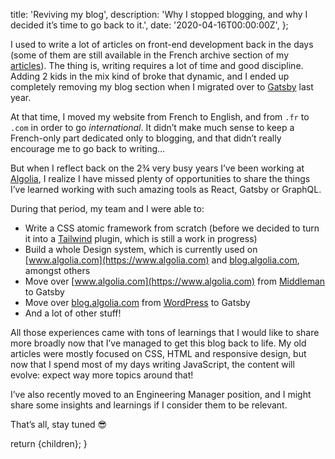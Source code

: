 
  title: 'Reviving my blog',
  description:
    'Why I stopped blogging, and why I decided it’s time to go back to it.',
  date: '2020-04-16T00:00:00Z',
};

I used to write a lot of articles on front-end development back in the days (some of them are still available in the French archive section of my [articles](/articles)). The thing is, writing requires a lot of time and good discipline. Adding 2 kids in the mix kind of broke that dynamic, and I ended up completely removing my blog section when I migrated over to [Gatsby](https://www.gatsbyjs.org/) last year.

At that time, I moved my website from French to English, and from `.fr` to `.com` in order to go _international_. It didn’t make much sense to keep a French-only part dedicated only to blogging, and that didn’t really encourage me to go back to writing…

But when I reflect back on the 2¾ very busy years I’ve been working at [Algolia](https://www.algolia.com), I realize I have missed plenty of opportunities to share the things I’ve learned working with such amazing tools as React, Gatsby or GraphQL.

During that period, my team and I were able to:

- Write a CSS atomic framework from scratch (before we decided to turn it into a [Tailwind](https://tailwindcss.com/) plugin, which is still a work in progress)
- Build a whole Design system, which is currently used on [www.algolia.com](https://www.algolia.com) and [blog.algolia.com](https://blog.algolia.com), amongst others
- Move over [www.algolia.com](https://www.algolia.com) from [Middleman](https://middlemanapp.com/) to Gatsby
- Move over [blog.algolia.com](https://blog.algolia.com) from [WordPress](https://wordpress.com/) to Gatsby
- And a lot of other stuff!

All those experiences came with tons of learnings that I would like to share more broadly now that I’ve managed to get this blog back to life. My old articles were mostly focused on CSS, HTML and responsive design, but now that I spend most of my days writing JavaScript, the content will evolve: expect way more topics around that!

I’ve also recently moved to an Engineering Manager position, and I might share some insights and learnings if I consider them to be relevant.

That’s all, stay tuned 😎

  return <MdxLayout metadata={metadata}>{children}</MdxLayout>;
}

